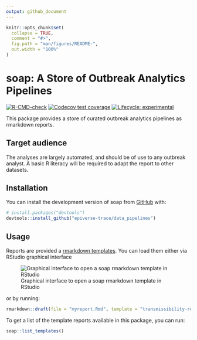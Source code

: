 ```yaml
---
output: github_document
---
```


<!-- README.md is generated from README.Rmd. Please edit that file -->

```r
knitr::opts_chunk$set(
  collapse = TRUE,
  comment = "#>",
  fig.path = "man/figures/README-",
  out.width = "100%"
)
```

# soap: A Store of Outbreak Analytics Pipelines

<!-- badges: start -->
[![R-CMD-check](https://github.com/epiverse-trace/data_pipelines/actions/workflows/R-CMD-check.yaml/badge.svg)](https://github.com/epiverse-trace/data_pipelines/actions/workflows/R-CMD-check.yaml)
[![Codecov test coverage](https://codecov.io/gh/epiverse-trace/data_pipelines/branch/main/graph/badge.svg)](https://app.codecov.io/gh/epiverse-trace/data_pipelines?branch=main)
[![Lifecycle: experimental](https://img.shields.io/badge/lifecycle-experimental-orange.svg)](https://lifecycle.r-lib.org/articles/stages.html#experimental)
<!-- badges: end -->

This package provides a store of curated outbreak analytics pipelines as 
rmarkdown reports.

## Target audience

The analyses are largely automated, and should be of use to any outbreak
analyst. A basic R literacy will be required to adapt the report to other
datasets.

## Installation

You can install the development version of soap from [GitHub](https://github.com/) with:

``` r
# install.packages("devtools")
devtools::install_github("epiverse-trace/data_pipelines")
```

## Usage

Reports are provided a [rmarkdown templates](https://rstudio.github.io/rstudio-extensions/rmarkdown_templates.html). You can load them either via RStudio graphical interface

![Graphical interface to open a soap rmarkdown template in RStudio](man/figures/template_rstudio.png)

or by running:

```r
rmarkdown::draft(file = "myreport.Rmd", template = "transmissibility-report", package = "soap")
```

To get a list of the template reports available in this package, you can run:

```r
soap::list_templates()
```

